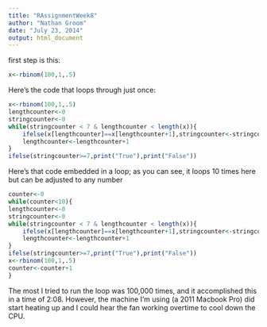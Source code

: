 ```yaml
---
title: "RAssignmentWeek8"
author: "Nathan Groom"
date: "July 23, 2014"
output: html_document
---
```

first step is this:
```r
x<-rbinom(100,1,.5)
```
Here's the code that loops through just once:

```r

x<-rbinom(100,1,.5)
lengthcounter<-0
stringcounter<-0
while(stringcounter < 7 & lengthcounter < length(x)){
    ifelse(x[lengthcounter]==x[lengthcounter+1],stringcounter<-stringcounter+1,stringcounter<-1)
    lengthcounter<-lengthcounter+1
}
ifelse(stringcounter>=7,print("True"),print("False"))

```

Here's that code embedded in a loop; as you can see, it loops 10 times here but can be adjusted to any number

```r
counter<-0
while(counter<10){
lengthcounter<-0
stringcounter<-0
while(stringcounter < 7 & lengthcounter < length(x)){
    ifelse(x[lengthcounter]==x[lengthcounter+1],stringcounter<-stringcounter+1,stringcounter<-1)
    lengthcounter<-lengthcounter+1
}
ifelse(stringcounter>=7,print("True"),print("False"))
x<-rbinom(100,1,.5)
counter<-counter+1
}
```

The most I tried to run the loop was 100,000 times, and it accomplished this in a time of 2:08. However, the machine I'm using (a 2011 Macbook Pro) did start heating up and I could hear the fan working overtime to cool down the CPU.
